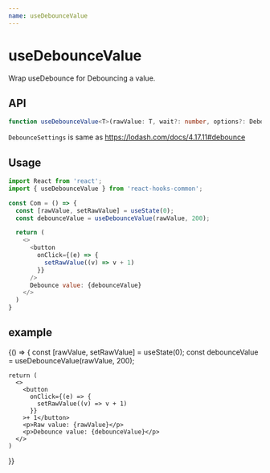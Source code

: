 ```yaml
---
name: useDebounceValue
---
```



# useDebounceValue

Wrap useDebounce for Debouncing a value.

## API
```ts
function useDebounceValue<T>(rawValue: T, wait?: number, options?: DebounceSettings, deps?: readonly any[]): T
```
`DebounceSettings` is same as https://lodash.com/docs/4.17.11#debounce

## Usage

```js
import React from 'react';
import { useDebounceValue } from 'react-hooks-common';

const Com = () => {
  const [rawValue, setRawValue] = useState(0);
  const debounceValue = useDebounceValue(rawValue, 200);

  return (
    <>
      <button
        onClick={(e) => {
          setRawValue((v) => v + 1)
        }}
      />
      Debounce value: {debounceValue}
    </>
  )
}
```

## example

<Playground>
  {() => {
    const [rawValue, setRawValue] = useState(0);
    const debounceValue = useDebounceValue(rawValue, 200);

    return (
      <>
        <button
          onClick={(e) => {
            setRawValue((v) => v + 1)
          }}
        >+ 1</button>
        <p>Raw value: {rawValue}</p>
        <p>Debounce value: {debounceValue}</p>
      </>
    )
  }}
</Playground>